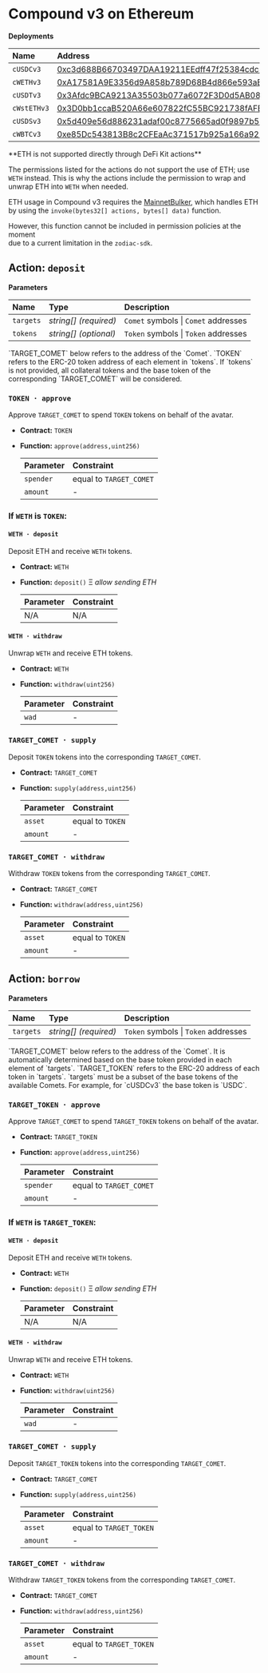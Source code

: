 
# Compound v3 on Ethereum

**Deployments**

| Name        | Address                                                                                                               |
| :---------- | :-------------------------------------------------------------------------------------------------------------------- |
| `cUSDCv3`   | [0xc3d688B66703497DAA19211EEdff47f25384cdc3](https://etherscan.io/address/0xc3d688B66703497DAA19211EEdff47f25384cdc3) |
| `cWETHv3`   | [0xA17581A9E3356d9A858b789D68B4d866e593aE94](https://etherscan.io/address/0xA17581A9E3356d9A858b789D68B4d866e593aE94) |
| `cUSDTv3`   | [0x3Afdc9BCA9213A35503b077a6072F3D0d5AB0840](https://etherscan.io/address/0x3Afdc9BCA9213A35503b077a6072F3D0d5AB0840) |
| `cWstETHv3` | [0x3D0bb1ccaB520A66e607822fC55BC921738fAFE3](https://etherscan.io/address/0x3D0bb1ccaB520A66e607822fC55BC921738fAFE3) |
| `cUSDSv3`   | [0x5d409e56d886231adaf00c8775665ad0f9897b56](https://etherscan.io/address/0x5d409e56d886231adaf00c8775665ad0f9897b56) |
| `cWBTCv3`   | [0xe85Dc543813B8c2CFEaAc371517b925a166a9293](https://etherscan.io/address/0xe85Dc543813B8c2CFEaAc371517b925a166a9293) |

<Callout type="warning">
  **ETH is not supported directly through DeFi Kit actions**

The permissions listed for the actions do not support the use of ETH; use `WETH` instead.
This is why the actions include the permission to wrap and unwrap ETH into `WETH` when needed.

ETH usage in Compound v3 requires the [MainnetBulker](https://etherscan.io/address/0xa397a8C2086C554B531c02E29f3291c9704B00c7),
which handles ETH by using the `invoke(bytes32[] actions, bytes[] data)` function.

However, this function cannot be included in permission policies at the moment  
due to a current limitation in the `zodiac-sdk`.

</Callout>

## Action: `deposit`

**Parameters**

| Name      | Type                  | Description                          |
| :-------- | :-------------------- | :----------------------------------- |
| `targets` | _string[] (required)_ | `Comet` symbols \| `Comet` addresses |
| `tokens`  | _string[] (optional)_ | `Token` symbols \| `Token` addresses |

<Callout type="info">
  `TARGET_COMET` below refers to the address of the `Comet`.
</Callout>

<Callout type="info">
  `TOKEN` refers to the ERC-20 token address of each element in `tokens`. If
  `tokens` is not provided, all collateral tokens and the base token of the
  corresponding `TARGET_COMET` will be considered.
</Callout>

### `TOKEN · approve`

Approve `TARGET_COMET` to spend `TOKEN` tokens on behalf of the avatar.

- **Contract:** `TOKEN`
- **Function:** `approve(address,uint256)`

  | Parameter | Constraint              |
  | :-------- | :---------------------- |
  | `spender` | equal to `TARGET_COMET` |
  | `amount`  | -                       |

### If `WETH` is `TOKEN`:

#### `WETH · deposit`

Deposit ETH and receive `WETH` tokens.

- **Contract:** `WETH`
- **Function:** `deposit()` Ξ _allow sending ETH_

  | Parameter | Constraint |
  | :-------- | :--------- |
  | N/A       | N/A        |

#### `WETH · withdraw`

Unwrap `WETH` and receive ETH tokens.

- **Contract:** `WETH`
- **Function:** `withdraw(uint256)`

  | Parameter | Constraint |
  | :-------- | :--------- |
  | `wad`     | -          |

### `TARGET_COMET · supply`

Deposit `TOKEN` tokens into the corresponding `TARGET_COMET`.

- **Contract:** `TARGET_COMET`
- **Function:** `supply(address,uint256)`

  | Parameter | Constraint       |
  | :-------- | :--------------- |
  | `asset`   | equal to `TOKEN` |
  | `amount`  | -                |

### `TARGET_COMET · withdraw`

Withdraw `TOKEN` tokens from the corresponding `TARGET_COMET`.

- **Contract:** `TARGET_COMET`
- **Function:** `withdraw(address,uint256)`

  | Parameter | Constraint       |
  | :-------- | :--------------- |
  | `asset`   | equal to `TOKEN` |
  | `amount`  | -                |

## Action: `borrow`

**Parameters**

| Name      | Type                  | Description                          |
| :-------- | :-------------------- | :----------------------------------- |
| `targets` | _string[] (required)_ | `Token` symbols \| `Token` addresses |

<Callout type="info">
  `TARGET_COMET` below refers to the address of the `Comet`. It is automatically
  determined based on the base token provided in each element of `targets`.
</Callout>

<Callout type="info">
  `TARGET_TOKEN` refers to the ERC-20 address of each token in `targets`.
  `targets` must be a subset of the base tokens of the available Comets. For
  example, for `cUSDCv3` the base token is `USDC`.
</Callout>

### `TARGET_TOKEN · approve`

Approve `TARGET_COMET` to spend `TARGET_TOKEN` tokens on behalf of the avatar.

- **Contract:** `TARGET_TOKEN`
- **Function:** `approve(address,uint256)`

  | Parameter | Constraint              |
  | :-------- | :---------------------- |
  | `spender` | equal to `TARGET_COMET` |
  | `amount`  | -                       |

### If `WETH` is `TARGET_TOKEN`:

#### `WETH · deposit`

Deposit ETH and receive `WETH` tokens.

- **Contract:** `WETH`
- **Function:** `deposit()` Ξ _allow sending ETH_

  | Parameter | Constraint |
  | :-------- | :--------- |
  | N/A       | N/A        |

#### `WETH · withdraw`

Unwrap `WETH` and receive ETH tokens.

- **Contract:** `WETH`
- **Function:** `withdraw(uint256)`

  | Parameter | Constraint |
  | :-------- | :--------- |
  | `wad`     | -          |

### `TARGET_COMET · supply`

Deposit `TARGET_TOKEN` tokens into the corresponding `TARGET_COMET`.

- **Contract:** `TARGET_COMET`
- **Function:** `supply(address,uint256)`

  | Parameter | Constraint              |
  | :-------- | :---------------------- |
  | `asset`   | equal to `TARGET_TOKEN` |
  | `amount`  | -                       |

### `TARGET_COMET · withdraw`

Withdraw `TARGET_TOKEN` tokens from the corresponding `TARGET_COMET`.

- **Contract:** `TARGET_COMET`
- **Function:** `withdraw(address,uint256)`

  | Parameter | Constraint              |
  | :-------- | :---------------------- |
  | `asset`   | equal to `TARGET_TOKEN` |
  | `amount`  | -                       |
